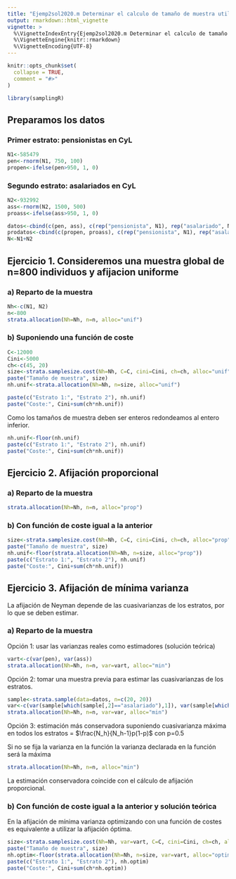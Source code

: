 ---
title: "Ejemp2sol2020.m Determinar el calculo de tamaño de muestra utilizando distintas afijaciones, considerando costes y sin considerar costes"
output: rmarkdown::html_vignette
vignette: >
  %\VignetteIndexEntry{Ejemp2sol2020.m Determinar el calculo de tamaño de muestra utilizando distintas afijaciones, considerando costes y sin considerar costes}
  %\VignetteEngine{knitr::rmarkdown}
  %\VignetteEncoding{UTF-8}
---

```{r, include = FALSE}
knitr::opts_chunk$set(
  collapse = TRUE,
  comment = "#>"
)
```

```{r setup}
library(samplingR)
```


## Preparamos los datos

### Primer estrato: pensionistas en CyL

```{r}
N1<-585479
pen<-rnorm(N1, 750, 100)
propen<-ifelse(pen>950, 1, 0)
```

### Segundo estrato: asalariados en CyL

```{r}
N2<-932992
ass<-rnorm(N2, 1500, 500)
proass<-ifelse(ass>950, 1, 0)
```

```{r}
datos<-cbind(c(pen, ass), c(rep("pensionista", N1), rep("asalariado", N2)))
prodatos<-cbind(c(propen, proass), c(rep("pensionista", N1), rep("asalariado", N2)))
N<-N1+N2
```

## Ejercicio 1. Consideremos una muestra global de n=800 individuos y afijacion uniforme

### a) Reparto de la muestra

```{r}
Nh<-c(N1, N2)
n<-800
strata.allocation(Nh=Nh, n=n, alloc="unif")
```

### b) Suponiendo una función de coste

```{r}
C<-12000
Cini<-5000
ch<-c(45, 20)
size<-strata.samplesize.cost(Nh=Nh, C=C, cini=Cini, ch=ch, alloc="unif")
paste("Tamaño de muestra", size)
nh.unif<-strata.allocation(Nh=Nh, n=size, alloc="unif")

paste(c("Estrato 1:", "Estrato 2"), nh.unif)
paste("Coste:", Cini+sum(ch*nh.unif))
```

Como los tamaños de muestra deben ser enteros redondeamos al entero inferior.

```{r}
nh.unif<-floor(nh.unif)
paste(c("Estrato 1:", "Estrato 2"), nh.unif)
paste("Coste:", Cini+sum(ch*nh.unif))
```

## Ejercicio 2. Afijación proporcional

### a) Reparto de la muestra

```{r}
strata.allocation(Nh=Nh, n=n, alloc="prop")
```

### b) Con función de coste igual a la anterior

```{r}
size<-strata.samplesize.cost(Nh=Nh, C=C, cini=Cini, ch=ch, alloc="prop")
paste("Tamaño de muestra", size)
nh.unif<-floor(strata.allocation(Nh=Nh, n=size, alloc="prop"))
paste(c("Estrato 1:", "Estrato 2"), nh.unif)
paste("Coste:", Cini+sum(ch*nh.unif))
```

## Ejercicio 3. Afijación de mínima varianza

La afijación de Neyman depende de las cuasivarianzas de los estratos, por lo que se deben estimar.

### a) Reparto de la muestra

Opción 1: usar las varianzas reales como estimadores (solución teórica)

```{r}
vart<-c(var(pen), var(ass))
strata.allocation(Nh=Nh, n=n, var=vart, alloc="min")
```

Opción 2: tomar una muestra previa para estimar las cuasivarianzas de los estratos.

```{r}
sample<-strata.sample(data=datos, n=c(20, 20))
var<-c(var(sample[which(sample[,2]=="asalariado"),1]), var(sample[which(sample[,2]=="pensionista"),1]))
strata.allocation(Nh=Nh, n=n, var=var, alloc="min")

```

Opción 3: estimación más conservadora suponiendo cuasivarianza máxima en todos los 
estratos = $\frac{N_h}{N_h-1}p(1-p)$ con p=0.5

Si no se fija la varianza en la función la varianza declarada en la función será la máxima

```{r}
strata.allocation(Nh=Nh, n=n, alloc="min")
```
La estimación conservadora coincide con el cálculo de afijación proporcional.


### b) Con función de coste igual a la anterior y solución teórica

En la afijación de mínima varianza optimizando con una función de costes es equivalente a utilizar la afijación óptima.

```{r}
size<-strata.samplesize.cost(Nh=Nh, var=vart, C=C, cini=Cini, ch=ch, alloc="optim")
paste("Tamaño de muestra", size)
nh.optim<-floor(strata.allocation(Nh=Nh, n=size, var=vart, alloc="optim", C=C, cini=Cini, ch=ch))
paste(c("Estrato 1:", "Estrato 2"), nh.optim)
paste("Coste:", Cini+sum(ch*nh.optim))
```
